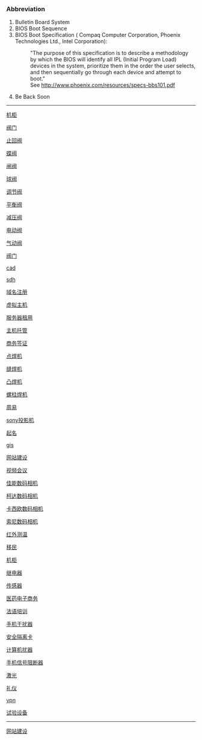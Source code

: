 ===Abbreviation===
#Bulletin Board System
#BIOS Boot Sequence
#BIOS Boot Specification ( Compaq Computer Corporation, Phoenix Technologies Ltd., Intel Corporation):
#:"The purpose of this specification is to describe a methodology by which the BIOS will identify all IPL (Initial Program Load) devices in the system, prioritize them in the order the user selects, and then sequentially go through each device and attempt to boot."
#:See http://www.phoenix.com/resources/specs-bbs101.pdf
#Be Back Soon
----
[http://www.gotobiz.net &#26426;&#26588;]

[http://www.netnetn.net/index.htm &#38400;&#38376;]

[http://www.netnetn.net/zhihuifa.htm &#27490;&#22238;&#38400;]

[http://www.netnetn.net/diefa.htm &#34678;&#38400;]

[http://www.netnetn.net/zhafa.htm &#38392;&#38400;]

[http://www.netnetn.net/qiufa.htm &#29699;&#38400;]

[http://www.netnetn.net/tiaojiefa.htm &#35843;&#33410;&#38400;]

[http://www.netnetn.net/pinghengfa.htm &#24179;&#34913;&#38400;]

[http://www.netnetn.net/jianyafa.htm &#20943;&#21387;&#38400;]

[http://www.netnetn.net/diandongfa.htm &#30005;&#21160;&#38400;]

[http://www.netnetn.net/qidongfa.htm &#27668;&#21160;&#38400;]

[http://www.netnetn.net/sitemap.htm &#38400;&#38376;]

[http://www.bochao.com.cn/cad.htm cad]

[http://www.huahuan.com/cp/h9mox-155.htm sdh]

[http://www.1so.com.cn/yumingzhuce.asp &#22495;&#21517;&#27880;&#20876;]

[http://www.1so.com.cn/xunizhuji.asp &#34394;&#25311;&#20027;&#26426;]

[http://www.1so.com.cn/fwqzuyong.asp &#26381;&#21153;&#22120;&#31199;&#29992;]

[http://www.1so.com.cn/zhujituoguan.asp &#20027;&#26426;&#25176;&#31649;]

[http://www.aohua.com.cn/qianzheng.htm &#21830;&#21153;&#31614;&#35777;]

[http://www.1so.com.cn/dianhanji/index.htm &#28857;&#28938;&#26426;]

[http://www.1so.com.cn/fenghanji/index.htm &#32541;&#28938;&#26426;]

[http://www.1so.com.cn/tuhanji/index.htm &#20984;&#28938;&#26426;]

[http://www.1so.com.cn/luozhuhanji/index.htm &#34746;&#26609;&#28938;&#26426;]

[http://www.goodyour.com/books/ &#21608;&#26131;]

[http://www.1so.com.cn/sony/index.htm sony&#25237;&#24433;&#26426;]

[http://www.1so.com.cn/qiming/index.htm &#36215;&#21517;]

[http://www.antu.com.cn/fme_jjie.htm gis]

[http://www.1so.com.cn/jianshe.asp &#32593;&#31449;&#24314;&#35774;]

[http://www.cnvideomeeting.com &#35270;&#39057;&#20250;&#35758;]

[http://www.hit168.net/canon.htm &#20339;&#33021;&#25968;&#30721;&#30456;&#26426;]

[http://www.hit168.net/kodak.htm &#26607;&#36798;&#25968;&#30721;&#30456;&#26426;]

[http://www.hit168.net/casio.htm &#21345;&#35199;&#27431;&#25968;&#30721;&#30456;&#26426;]

[http://www.hit168.net/sony.htm &#32034;&#23612;&#25968;&#30721;&#30456;&#26426;]

[http://www.zytemp.com.cn/hwcw.htm &#32418;&#22806;&#27979;&#28201;]

[http://www.welltrend.com.cn/yiminnet/index.htm &#31227;&#27665;]

[http://www.1so.com.cn/jiguinet/index.htm &#26426;&#26588;]

[http://www.1so.com.cn/jdq/index.htm &#32487;&#30005;&#22120;]

[http://www.bjsailing.com.cn/changanqi.htm &#20256;&#24863;&#22120;]

[http://www.cmmdc.com.cn &#21307;&#33647;&#30005;&#23376;&#21830;&#21153;]

[http://www.bccec.com.cn &#27861;&#35821;&#22521;&#35757;]

[http://www.qs.com.cn/sjgrq.htm &#25163;&#26426;&#24178;&#25200;&#22120;]

[http://www.qs.com.cn/wlaqglk.htm &#23433;&#20840;&#38548;&#31163;&#21345;]

[http://www.qs.com.cn/jsjgrq.htm &#35745;&#31639;&#26426;&#25200;&#22120;]

[http://www.qs.com.cn/jsjgrq.htm &#25163;&#26426;&#20449;&#21495;&#38459;&#26029;&#22120;]

[http://www.hmlaser.com/laser.htm &#28608;&#20809;]

[http://www.1so.com.cn/liyi/index.htm &#31036;&#20202;]

[http://cn.safenet-inc.com vpn]

[http://www.1so.com.cn/shiyanshebei/index.htm &#35797;&#39564;&#35774;&#22791;]
----
[http://www.nebulax.net &#32593;&#31449;&#24314;&#35774;]
